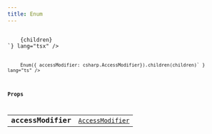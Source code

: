 ```yaml
---
title: Enum
---
```



<Tabs syncKey="component-style">
    <TabItem label="jsx">
        <Code code={`import { Enum } from "@alloy-js/core" 

<Enum accessModifier={csharp.AccessModifier}>
    {children}
</Enum>`} lang="tsx" />
</TabItem>
<TabItem label="stc">
    <Code code={`import { Enum } from "@alloy-js/core/stc" 

Enum({ accessModifier: csharp.AccessModifier}).children(children)` } lang="ts" />
</TabItem>
</Tabs>

### Props

<table>
  <tr>
    <td style="text-align: right;font-weight: bold;">accessModifier</td>
    <td>
      <Badge text="optional" variant="note" size="small" /> <code><a href="/reference/csharp/types/accessmodifier/">AccessModifier</a></code>
  
  
  
  
  </td>
  </tr>
</table>